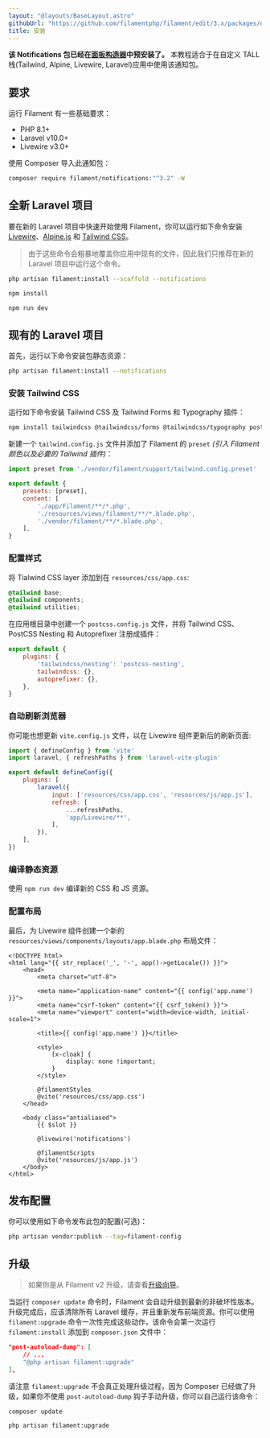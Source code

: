 ```yaml
---
layout: "@layouts/BaseLayout.astro"
githubUrl: "https://github.com/filamentphp/filament/edit/3.x/packages/notifications/docs/01-installation.md"
title: 安装
---
```


**该 Notifications 包已经在[面板构造器](../panels/installation)中预安装了。** 本教程适合于在自定义 TALL 栈(Tailwind, Alpine, Livewire, Laravel)应用中使用该通知包。

## 要求

运行 Filament 有一些基础要求：

- PHP 8.1+
- Laravel v10.0+
- Livewire v3.0+

使用 Composer 导入此通知包：

```bash
composer require filament/notifications:"^3.2" -W
```

## 全新 Laravel 项目

要在新的 Laravel 项目中快速开始使用 Filament，你可以运行如下命令安装 [Livewire](https://laravel-livewire.com)、[Alpine.js](https://alpinejs.dev) 和 [Tailwind CSS](https://tailwindcss.com)。

> 由于这些命令会粗暴地覆盖你应用中现有的文件，因此我们只推荐在新的 Laravel 项目中运行这个命令。

```bash
php artisan filament:install --scaffold --notifications

npm install

npm run dev
```

## 现有的 Laravel 项目

首先，运行以下命令安装包静态资源：

```bash
php artisan filament:install --notifications
```

### 安装 Tailwind CSS

运行如下命令安装 Tailwind CSS 及 Tailwind Forms 和 Typography 插件：

```bash
npm install tailwindcss @tailwindcss/forms @tailwindcss/typography postcss postcss-nesting autoprefixer --save-dev
```

新建一个 `tailwind.config.js` 文件并添加了 Filament 的 `preset` *(引入 Filament 颜色以及必要的 Tailwind 插件)*： 

```js
import preset from './vendor/filament/support/tailwind.config.preset'

export default {
    presets: [preset],
    content: [
        './app/Filament/**/*.php',
        './resources/views/filament/**/*.blade.php',
        './vendor/filament/**/*.blade.php',
    ],
}
```

### 配置样式

将 Tialwind CSS layer 添加到在 `resources/css/app.css`:

```css
@tailwind base;
@tailwind components;
@tailwind utilities;
```

在应用根目录中创建一个 `postcss.config.js` 文件，并将 Tailwind CSS、PostCSS Nesting 和 Autoprefixer 注册成插件：

```js
export default {
    plugins: {
        'tailwindcss/nesting': 'postcss-nesting',
        tailwindcss: {},
        autoprefixer: {},
    },
}
```

### 自动刷新浏览器

你可能也想更新 `vite.config.js` 文件，以在 Livewire 组件更新后的刷新页面:

```js
import { defineConfig } from 'vite'
import laravel, { refreshPaths } from 'laravel-vite-plugin'

export default defineConfig({
    plugins: [
        laravel({
            input: ['resources/css/app.css', 'resources/js/app.js'],
            refresh: [
                ...refreshPaths,
                'app/Livewire/**',
            ],
        }),
    ],
})
```

### 编译静态资源

使用 `npm run dev` 编译新的 CSS 和 JS 资源。

### 配置布局

最后，为 Livewire 组件创建一个新的 `resources/views/components/layouts/app.blade.php` 布局文件：

```blade
<!DOCTYPE html>
<html lang="{{ str_replace('_', '-', app()->getLocale()) }}">
    <head>
        <meta charset="utf-8">

        <meta name="application-name" content="{{ config('app.name') }}">
        <meta name="csrf-token" content="{{ csrf_token() }}">
        <meta name="viewport" content="width=device-width, initial-scale=1">

        <title>{{ config('app.name') }}</title>

        <style>
            [x-cloak] {
                display: none !important;
            }
        </style>

        @filamentStyles
        @vite('resources/css/app.css')
    </head>

    <body class="antialiased">
        {{ $slot }}

        @livewire('notifications')
        
        @filamentScripts
        @vite('resources/js/app.js')
    </body>
</html>
```

## 发布配置

你可以使用如下命令发布此包的配置(可选)：

```bash
php artisan vendor:publish --tag=filament-config
```

## 升级

> 如果你是从 Filament v2 升级，请查看[升级向导](upgrade-guide)。

当运行 `composer update` 命令时，Filament 会自动升级到最新的非破坏性版本。升级完成后，应该清除所有 Laravel 缓存，并且重新发布前端资源。你可以使用 `filament:upgrade` 命令一次性完成这些动作，该命令会第一次运行 `filament:install` 添加到 `composer.json` 文件中：

```json
"post-autoload-dump": [
    // ...
    "@php artisan filament:upgrade"
],
```

请注意 `filament:upgrade` 不会真正处理升级过程，因为 Composer 已经做了升级，如果你不使用 `post-autoload-dump` 钩子手动升级，你可以自己运行该命令：

```bash
composer update

php artisan filament:upgrade
```
